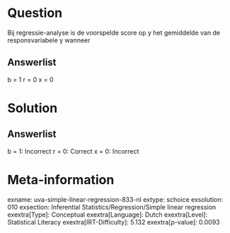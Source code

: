 Question
========

Bij regressie-analyse is de voorspelde score op y het gemiddelde van de
responsvariabele y wanneer

Answerlist
----------

b = 1
r = 0
x = 0

Solution
========

Answerlist
----------

b = 1: Incorrect
r = 0: Correct
x = 0: Incorrect

Meta-information
================
exname: uva-simple-linear-regression-833-nl
extype: schoice
exsolution: 010
exsection: Inferential Statistics/Regression/Simple linear regression
exextra[Type]: Conceptual
exextra[Language]: Dutch
exextra[Level]: Statistical Literacy
exextra[IRT-Difficulty]: 5.132
exextra[p-value]: 0.0093
